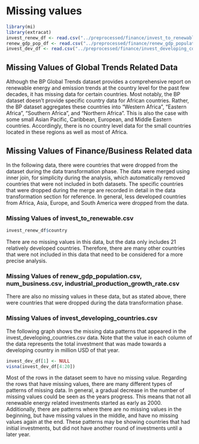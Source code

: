# Missing values
```r
library(mi)
library(extracat)
invest_renew_df <- read.csv("../preprocessed/finance/invest_to_renewable.csv")
renew_gdp_pop_df <- read.csv("../preprocessed/finance/renew_gdp_population.csv")
invest_dev_df <- read.csv("../preprocessed/finance/invest_developing_countries.csv")
```
## Missing Values of Global Trends Related Data

Although the BP Global Trends dataset provides a comprehensive report on renewable energy and emission trends at the country level for the past few decades, it has missing data for certain countries. Most notably, the BP dataset doesn't provide specific country data for African countries. Rather, the BP dataset aggregates these countries into "Western Africa", "Eastern Africa", "Southern Africa", and "Northern Africa". This is also the case with some small Asian Pacific, Caribbean, European, and Middle Eastern countries. Accordingly, there is no country level data for the small countries located in these regions as well as most of Africa.



## Missing Values of Finance/Business Related data
In the following data, there were countries that were dropped from the dataset during the data transformation phase. The data were merged using inner join, for simplicity during the analysis, which automatically removed countries that were not included in both datasets. The specific countries that were dropped during the merge are recorded in detail in the data transformation section for reference. In general, less developed countries from Africa, Asia, Europe, and South America were dropped from the data.

### Missing Values of invest_to_renewable.csv
```r
invest_renew_df$country
```
There are no missing values in this data, but the data only includes 21 relatively developed countries. Therefore, there are many other countries that were not included in this data that need to be considered for a more precise analysis.

### Missing Values of renew_gdp_population.csv, num_business.csv, industrial_production_growth_rate.csv

There are also no missing values in these data, but as stated above, there were countries that were dropped during the data transformation phase.

### Missing Values of invest_developing_countries.csv 
The following graph shows the missing data patterns that appeared in the invest_developing_countries.csv data. Note that the value in each column of the data represents the total investment that was made towards a developing country in million USD of that year.

```r
invest_dev_df[1] <- NULL
visna(invest_dev_df[4:20])
```

Most of the rows in the dataset seem to have no missing value. Regarding the rows that have missing values, there are many different types of patterns of missing data. In general, a gradual decrease in the number of missing values could be seen as the years progress. This means that not all renewable energy related investments started as early as 2000. Additionally, there are patterns where there are no missing values in the beginning, but have missing values in the middle, and have no missing values again at the end. These patterns may be showing countries that had initial investments, but did not have another round of investments until a later year.
